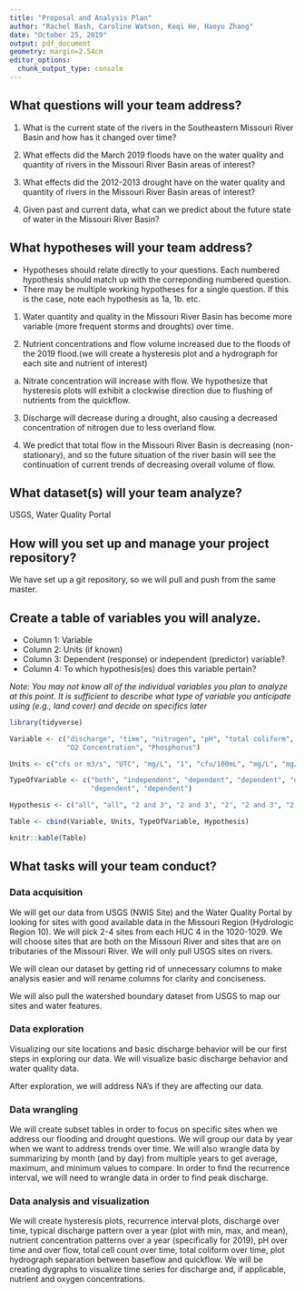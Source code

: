 ```yaml
---
title: "Proposal and Analysis Plan"
author: "Rachel Bash, Caroline Watson, Keqi He, Haoyu Zhang"
date: "October 25, 2019"
output: pdf_document
geometry: margin=2.54cm
editor_options: 
  chunk_output_type: console
---
```


## What questions will your team address?

1. What is the current state of the rivers in the Southeastern Missouri River Basin and how has it changed over time?

2. What effects did the March 2019 floods have on the water quality and quantity of rivers in the Missouri River Basin areas of interest?

3. What effects did the 2012-2013 drought have on the water quality and quantity of rivers in the Missouri River Basin areas of interest?

4. Given past and current data, what can we predict about the future state of water in the Missouri River Basin?



## What hypotheses will your team address? 

* Hypotheses should relate directly to your questions. Each numbered hypothesis should match up with the correponding numbered question. 
* There may be multiple working hypotheses for a single question. If this is the case, note each hypothesis as 1a, 1b. etc.

1. Water quantity and quality in the Missouri River Basin has become more variable (more frequent storms and droughts) over time.


2. Nutrient concentrations and flow volume increased due to the floods of the 2019 flood.(we will create a hysteresis plot and a hydrograph for each site and nutrient of interest)

  a. Nitrate concentration will increase with flow. We hypothesize that hysteresis plots will exhibit a clockwise direction due to flushing of nutrients from the quickflow.
  
3. Discharge will decrease during a drought, also causing a decreased concentration of nitrogen due to less overland flow.

4. We predict that total flow in the Missouri River Basin is decreasing (non-stationary), and so the future situation of the river basin will see the continuation of current trends of decreasing overall volume of flow. 

## What dataset(s) will your team analyze?

USGS, Water Quality Portal

## How will you set up and manage your project repository? 

We have set up a git repository, so we will pull and push from the same master. 


## Create a table of variables you will analyze.

* Column 1: Variable
* Column 2: Units (if known)
* Column 3: Dependent (response) or independent (predictor) variable?
* Column 4: To which hypothesis(es) does this variable pertain?

*Note: You may not know all of the individual variables you plan to analyze at this point. It is sufficient to describe what type of variable you anticipate using (e.g., land cover) and decide on specifics later*


```r
library(tidyverse)

Variable <- c("discharge", "time", "nitrogen", "pH", "total coliform", 
              "O2 Concentration", "Phosphorus")

Units <- c("cfs or m3/s", "UTC", "mg/L", "1", "cfu/100mL", "mg/L", "mg/L")

TypeOfVariable <- c("both", "independent", "dependent", "dependent", "dependent", 
                    "dependent", "dependent")

Hypothesis <- c("all", "all", "2 and 3", "2 and 3", "2", "2 and 3", "2 and 3")

Table <- cbind(Variable, Units, TypeOfVariable, Hypothesis)

knitr::kable(Table)
```



## What tasks will your team conduct? 

### Data acquisition

We will get our data from USGS (NWIS Site) and the Water Quality Portal by looking for sites with good available data in the Missouri Region (Hydrologic Region 10). We will pick 2-4 sites from each HUC 4 in the 1020-1029. We will choose sites that are both on the Missouri River and sites that are on tributaries of the Missouri River. We will only pull USGS sites on rivers.

We will clean our dataset by getting rid of unnecessary columns to make analysis easier and will rename columns for clarity and conciseness.

We will also pull the watershed boundary dataset from USGS to map our sites and water features.


### Data exploration

Visualizing our site locations and basic discharge behavior will be our first steps in exploring our data. We will visualize basic discharge behavior and water quality data.

After exploration, we will address NA's if they are affecting our data. 

### Data wrangling

We will create subset tables in order to focus on specific sites when we address our flooding and drought questions. We will group our data by year when we want to address trends over time. We will also wrangle data by summarizing by month (and by day) from multiple years to get average, maximum, and minimum values to compare. In order to find the recurrence interval, we will need to wrangle data in order to find peak discharge. 

### Data analysis and visualization

We will create hysteresis plots, recurrence interval plots, discharge over time, typical discharge pattern over a year (plot with min, max, and mean), nutrient concentration patterns over a year (specifically for 2019), pH over time and over flow, total cell count over time, total coliform over time, plot hydrograph separation between baseflow and quickflow. We will be creating dygraphs to visualize time series for discharge and, if applicable, nutrient and oxygen concentrations.  
